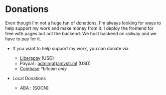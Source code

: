 # Donations

Even though I'm not a huge fan of donations, I'm always looking for ways to help support my work and make money from it.
I deploy the frontend for free with pages but not the backend. We host backend on railway and we have to pay for it.

- If you want to help support my work, you can donate via:
  - [Liberapay](https://liberapay.com/amvstrm) (USD)
  - Paypal : [admin(at)amvstr.ml](mailto:admin@amvstr.ml) (USD)
  - [Coinbase](https://commerce.coinbase.com/checkout/dc5b4ea2-257e-4224-a2f5-234f019d43d0) _*bitcoin only_
  
- Local Donations
  - ABA : [SOON]

